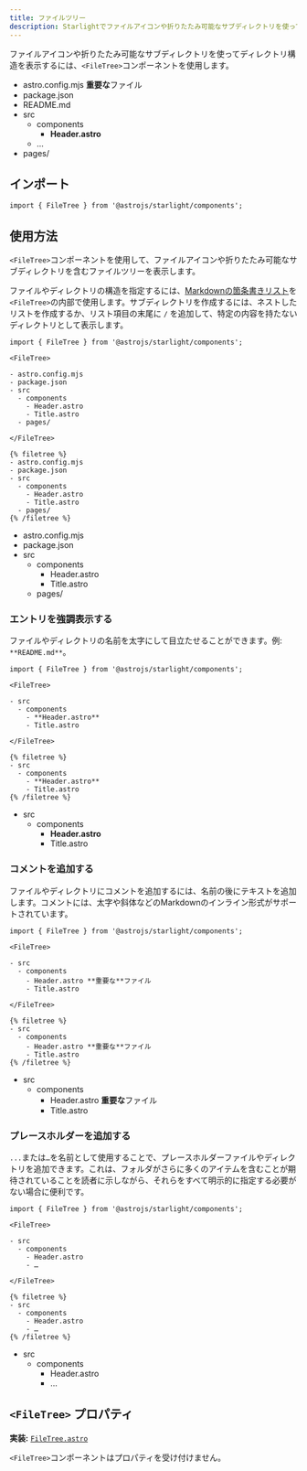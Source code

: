 ```yaml
---
title: ファイルツリー
description: Starlightでファイルアイコンや折りたたみ可能なサブディレクトリを使ってディレクトリ構造を表示する方法を学びましょう。
---
```



ファイルアイコンや折りたたみ可能なサブディレクトリを使ってディレクトリ構造を表示するには、`<FileTree>`コンポーネントを使用します。


<Preview>

<FileTree slot="preview">

- astro.config.mjs **重要な**ファイル
- package.json
- README.md
- src
  - components
    - **Header.astro**
  - …
- pages/

</FileTree>

</Preview>

## インポート

```tsx
import { FileTree } from '@astrojs/starlight/components';
```

## 使用方法

`<FileTree>`コンポーネントを使用して、ファイルアイコンや折りたたみ可能なサブディレクトリを含むファイルツリーを表示します。

ファイルやディレクトリの構造を指定するには、[Markdownの箇条書きリスト](https://www.markdownguide.org/basic-syntax/#unordered-lists)を`<FileTree>`の内部で使用します。サブディレクトリを作成するには、ネストしたリストを作成するか、リスト項目の末尾に `/` を追加して、特定の内容を持たないディレクトリとして表示します。

<Preview>

```mdx
import { FileTree } from '@astrojs/starlight/components';

<FileTree>

- astro.config.mjs
- package.json
- src
  - components
    - Header.astro
    - Title.astro
  - pages/

</FileTree>
```

<Fragment slot="markdoc">

```markdoc
{% filetree %}
- astro.config.mjs
- package.json
- src
  - components
    - Header.astro
    - Title.astro
  - pages/
{% /filetree %}
```

</Fragment>

<FileTree slot="preview">

- astro.config.mjs
- package.json
- src
  - components
    - Header.astro
    - Title.astro
  - pages/

</FileTree>

</Preview>

### エントリを強調表示する

ファイルやディレクトリの名前を太字にして目立たせることができます。例: `**README.md**`。

<Preview>

```mdx {7}
import { FileTree } from '@astrojs/starlight/components';

<FileTree>

- src
  - components
    - **Header.astro**
    - Title.astro

</FileTree>
```

<Fragment slot="markdoc">

```markdoc {4}
{% filetree %}
- src
  - components
    - **Header.astro**
    - Title.astro
{% /filetree %}
```

</Fragment>

<FileTree slot="preview">

- src
  - components
    - **Header.astro**
    - Title.astro

</FileTree>

</Preview>

### コメントを追加する

ファイルやディレクトリにコメントを追加するには、名前の後にテキストを追加します。コメントには、太字や斜体などのMarkdownのインライン形式がサポートされています。

<Preview>

```mdx {7}
import { FileTree } from '@astrojs/starlight/components';

<FileTree>

- src
  - components
    - Header.astro **重要な**ファイル
    - Title.astro

</FileTree>
```

<Fragment slot="markdoc">

```markdoc {4}
{% filetree %}
- src
  - components
    - Header.astro **重要な**ファイル
    - Title.astro
{% /filetree %}
```

</Fragment>

<FileTree slot="preview">

- src
  - components
    - Header.astro **重要な**ファイル
    - Title.astro

</FileTree>

</Preview>

### プレースホルダーを追加する

`...`または`…`を名前として使用することで、プレースホルダーファイルやディレクトリを追加できます。これは、フォルダがさらに多くのアイテムを含むことが期待されていることを読者に示しながら、それらをすべて明示的に指定する必要がない場合に便利です。

<Preview>

```mdx {8}
import { FileTree } from '@astrojs/starlight/components';

<FileTree>

- src
  - components
    - Header.astro
    - …

</FileTree>
```

<Fragment slot="markdoc">

```markdoc {5}
{% filetree %}
- src
  - components
    - Header.astro
    - …
{% /filetree %}
```

</Fragment>

<FileTree slot="preview">

- src
  - components
    - Header.astro
    - …

</FileTree>

</Preview>

## `<FileTree>` プロパティ

**実装:** [`FileTree.astro`](https://github.com/withastro/starlight/blob/main/packages/starlight/user-components/FileTree.astro)

`<FileTree>`コンポーネントはプロパティを受け付けません。
